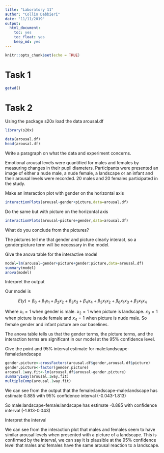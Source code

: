```yaml
---
title: "Laboratory 11"
author: "Collin Dabbieri"
date: "11/11/2019"
output: 
  html_document:
    toc: yes
    toc_float: yes
    keep_md: yes
---
```


```r
knitr::opts_chunk$set(echo = TRUE)
```


# Task 1

```r
getwd()
```

# Task 2

Using the package s20x load the data arousal.df

```r
library(s20x)

data(arousal.df)
head(arousal.df)
```


Write a paragraph on what the data and experiment concerns.

Emotional arousal levels were quantified for males and females by measuring changes in their pupil diameters. Participants were presented an image of either a nude male, a nude female, a landscape or an infant and their arousal levels were recorded. 20 males and 20 females participated in the study.


Make an interaction plot with gender on the horizontal axis

```r
interactionPlots(arousal~gender+picture,data=arousal.df)
```



Do the same but with picture on the horizontal axis

```r
interactionPlots(arousal~picture+gender,data=arousal.df)
```


What do you conclude from the pictures?

The pictures tell me that gender and picture clearly interact, so a gender:picture term will be necessary in the model.


Give the anova table for the interactive model

```r
model=lm(arousal~gender+picture+gender:picture,data=arousal.df)
summary(model)
anova(model)
```

Interpret the output

Our model is

$$E(y)=\beta_0+\beta_1x_1+\beta_2x_2+\beta_3x_3+\beta_4x_4+\beta_5x_1x_2+\beta_6x_1x_3+\beta_7x_1x_4$$

Where $x_1=1$ when gender is male. $x_2=1$ when picture is landscape. $x_3=1$ when picture is nude female and $x_4=1$ when picture is nude male. So female gender and infant picture are our baselines.

The anova table tells us that the gender terms, the picture terms, and the interaction terms are significant in our model at the 95% confidence level.


Give the point and 95% interval estimate for male:landscape-female:landscape


```r
gender.picture<-crossFactors(arousal.df$gender,arousal.df$picture)
gender.picture<-factor(gender.picture)
arousal.1way.fit<-lm(arousal.df$arousal~gender.picture)
summary1way(arousal.1way.fit)
multipleComp(arousal.1way.fit)
```

We can see from the output that the female:landscape-male:landscape has estimate 0.885 with 95% confidence interval (-0.043-1.813)

So male:landscape-female:landscape has estimate -0.885 with confidence interval (-1.813-0.043)

Interpret the  interval

We can see from the interaction plot that males and females seem to have similar arousal levels when presented with a picture of a landscape. This is confirmed by the interval, we can say it is plausible at the 95% confidence level that males and females have the same arousal reaction to a landscape.